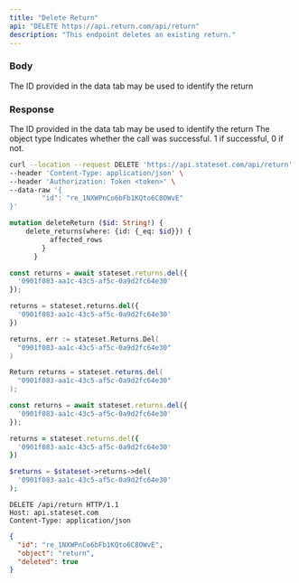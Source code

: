 ```yaml
---
title: "Delete Return"
api: "DELETE https://api.return.com/api/return"
description: "This endpoint deletes an existing return."
---
```


### Body

<ParamField body="return_id" type="string">
  The ID provided in the data tab may be used to identify the return
</ParamField>

### Response

<ResponseField name="id" type="string">
  The ID provided in the data tab may be used to identify the return
</ResponseField>

<ResponseField name="object" type="string">
  The object type
</ResponseField>

<ResponseField name="success" type="number">
  Indicates whether the call was successful. 1 if successful, 0 if not.
</ResponseField>

<RequestExample>

```bash cURL
curl --location --request DELETE 'https://api.stateset.com/api/return' \
--header 'Content-Type: application/json' \
--header 'Authorization: Token <token>' \
--data-raw '{
		"id": "re_1NXWPnCo6bFb1KQto6C8OWvE"
}'
```

```graphQL GraphQL
mutation deleteReturn ($id: String!) {
    delete_returns(where: {id: {_eq: $id}}) {
          affected_rows
        }
      }
```

```js Node.js
const returns = await stateset.returns.del({
  '0901f083-aa1c-43c5-af5c-0a9d2fc64e30'
});
```

```py Python
returns = stateset.returns.del({
  '0901f083-aa1c-43c5-af5c-0a9d2fc64e30'
})
```

```go Go
returns, err := stateset.Returns.Del(
  "0901f083-aa1c-43c5-af5c-0a9d2fc64e30"
)
```

```java Java
Return returns = stateset.returns.del(
  "0901f083-aa1c-43c5-af5c-0a9d2fc64e30"
);
```

```js Javascript
const returns = await stateset.returns.del({
  '0901f083-aa1c-43c5-af5c-0a9d2fc64e30'
});
```

```ruby Ruby
returns = stateset.returns.del({
  '0901f083-aa1c-43c5-af5c-0a9d2fc64e30'
})
```

```php PHP
$returns = $stateset->returns->del(
  '0901f083-aa1c-43c5-af5c-0a9d2fc64e30'
);
```

```http HTTP
DELETE /api/return HTTP/1.1
Host: api.stateset.com 
Content-Type: application/json
```

</RequestExample>

<ResponseExample>

```json Response
{
  "id": "re_1NXWPnCo6bFb1KQto6C8OWvE",
  "object": "return",
  "deleted": true
}

```

</ResponseExample>
